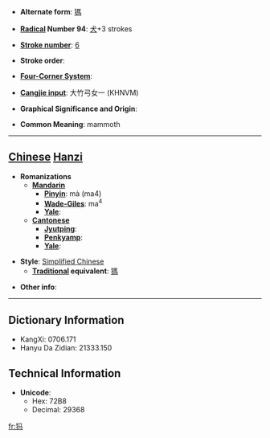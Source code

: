 * '''Alternate form''': [[獁]]

* '''[[Wiktionary:Chinese radical index| Radical]] Number 94''': [[Wiktionary:Chinese radical index 犬|犬]]+3 strokes

* '''[[Wiktionary:Chinese total strokes index|Stroke number]]''': [[Wiktionary:Chinese total strokes index 6|6]]

* '''Stroke order''': 

* '''[[Wiktionary:Chinese four corner index|Four-Corner System]]''': 

* '''[[Wiktionary:Chinese Cangjie index|Cangjie input]]''': 大竹弓女一 (KHNVM)

* '''Graphical Significance and Origin''': 

* '''Common Meaning''': mammoth

----

== [[Chinese]] [[Hanzi]] ==

* '''Romanizations'''
** '''[[Mandarin]]'''
*** '''[[Pinyin]]''': mà (ma4)
*** '''[[Wade-Giles]]''': ma<sup>4</sup>
*** '''[[Yale]]''': 
** '''[[Cantonese]]'''
*** '''[[Jyutping]]''':
*** '''[[Penkyamp]]''': 
*** '''[[Yale]]''': 

* '''Style''': [[Simplified Chinese]] 
** '''[[Traditional Chinese|Traditional]] equivalent''': [[獁]]

* '''Other info''': 

----

== Dictionary Information ==

* KangXi: 0706.171
* Hanyu Da Zidian: 21333.150

== Technical Information ==

* '''Unicode''':
** Hex: 72B8
** Decimal: 29368

[[fr:犸]]